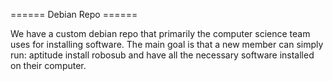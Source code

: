 ====== Debian Repo ======

We have a custom debian repo that primarily the computer science team uses for installing software. The main goal is that a new member can simply run:
  aptitude install robosub
and have all the necessary software installed on their computer.
